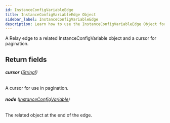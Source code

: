 ```yaml
---
id: InstanceConfigVariableEdge
title: InstanceConfigVariableEdge Object
sidebar_label: InstanceConfigVariableEdge
description: Learn how to use the InstanceConfigVariableEdge Object for Prismatic's API.
---
```


A Relay edge to a related InstanceConfigVariable object and a cursor for pagination.

## Return fields

###### <b>cursor</b> ([String!](api/schema/scalar/String.mdx))

A cursor for use in pagination.

###### <b>node</b> ([InstanceConfigVariable](api/schema/object/InstanceConfigVariable.mdx))

The related object at the end of the edge.
